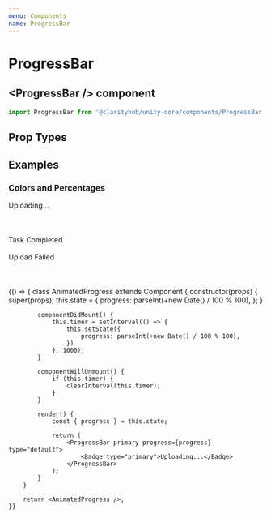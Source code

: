 ```yaml
---
menu: Components
name: ProgressBar
---
```



# ProgressBar

## \<ProgressBar /\> component

```js
import ProgressBar from '@clarityhub/unity-core/components/ProgressBar';
```

## Prop Types

<PropsTable of={ProgressBar} />

## Examples

### Colors and Percentages

<Playground>
    <ProgressBar primary progress={10} type="default">
        <Badge type="primary">Uploading...</Badge>
    </ProgressBar>
    <br />
    <br />
    <ProgressBar progress={30} type="primary" />
    <br />
    <br />
    <ProgressBar primary progress={100} type="success">
        <Badge type="success">Task Completed</Badge>
    </ProgressBar>
    <br />
    <br />
    <ProgressBar primary progress={97} type="danger">
        <Badge type="danger">Upload Failed</Badge>
    </ProgressBar>
    <br />
    <br />
    <ProgressBar progress={100} type="notification" />
    <br />
    <br />
</Playground>


<Playground>
    {() => {
        class AnimatedProgress extends Component {
            constructor(props) {
                super(props);
                this.state = {
                    progress: parseInt(+new Date() / 100 % 100),
                };
            }

            componentDidMount() {
                this.timer = setInterval(() => {
                    this.setState({
                        progress: parseInt(+new Date() / 100 % 100),
                    })
                }, 1000);
            }

            componentWillUnmount() {
                if (this.timer) {
                    clearInterval(this.timer);
                }
            }

            render() {
                const { progress } = this.state;

                return (
                    <ProgressBar primary progress={progress} type="default">
                        <Badge type="primary">Uploading...</Badge>
                    </ProgressBar>
                );
            }
        }

        return <AnimatedProgress />;
    }}
</Playground>